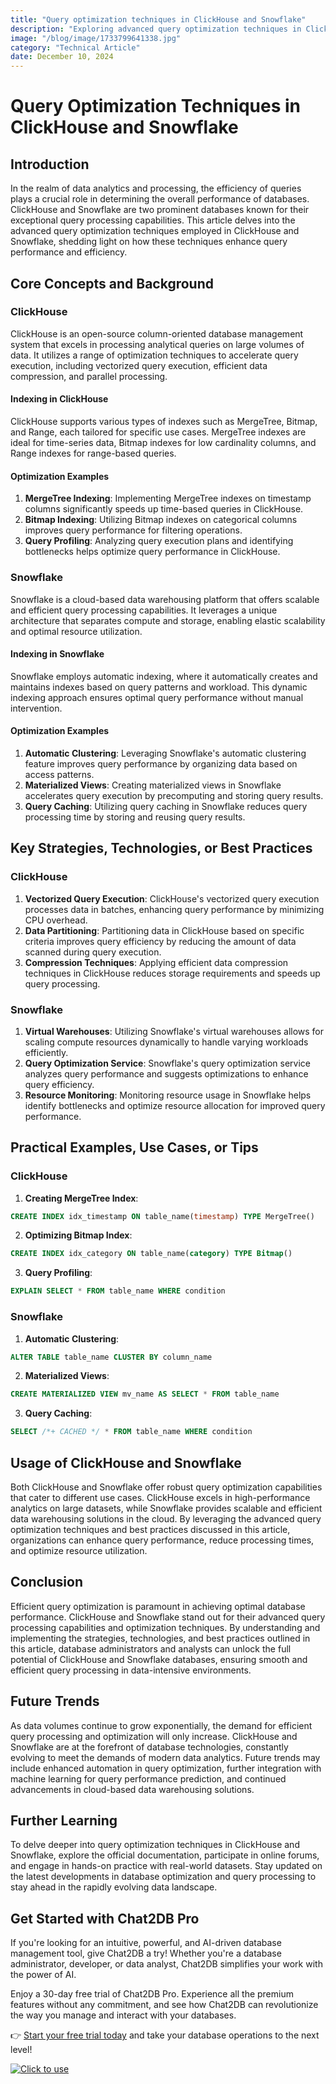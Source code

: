 ```yaml
---
title: "Query optimization techniques in ClickHouse and Snowflake"
description: "Exploring advanced query optimization techniques in ClickHouse and Snowflake databases."
image: "/blog/image/1733799641338.jpg"
category: "Technical Article"
date: December 10, 2024
---
```


# Query Optimization Techniques in ClickHouse and Snowflake


<Authors date="December 10, 2024">
  <Author name="Ethan Clarke" link="https://chat2db.ai" />
</Authors>

## Introduction

In the realm of data analytics and processing, the efficiency of queries plays a crucial role in determining the overall performance of databases. ClickHouse and Snowflake are two prominent databases known for their exceptional query processing capabilities. This article delves into the advanced query optimization techniques employed in ClickHouse and Snowflake, shedding light on how these techniques enhance query performance and efficiency.

## Core Concepts and Background

### ClickHouse

ClickHouse is an open-source column-oriented database management system that excels in processing analytical queries on large volumes of data. It utilizes a range of optimization techniques to accelerate query execution, including vectorized query execution, efficient data compression, and parallel processing.

#### Indexing in ClickHouse

ClickHouse supports various types of indexes such as MergeTree, Bitmap, and Range, each tailored for specific use cases. MergeTree indexes are ideal for time-series data, Bitmap indexes for low cardinality columns, and Range indexes for range-based queries.

#### Optimization Examples

1. **MergeTree Indexing**: Implementing MergeTree indexes on timestamp columns significantly speeds up time-based queries in ClickHouse.
2. **Bitmap Indexing**: Utilizing Bitmap indexes on categorical columns improves query performance for filtering operations.
3. **Query Profiling**: Analyzing query execution plans and identifying bottlenecks helps optimize query performance in ClickHouse.

### Snowflake

Snowflake is a cloud-based data warehousing platform that offers scalable and efficient query processing capabilities. It leverages a unique architecture that separates compute and storage, enabling elastic scalability and optimal resource utilization.

#### Indexing in Snowflake

Snowflake employs automatic indexing, where it automatically creates and maintains indexes based on query patterns and workload. This dynamic indexing approach ensures optimal query performance without manual intervention.

#### Optimization Examples

1. **Automatic Clustering**: Leveraging Snowflake's automatic clustering feature improves query performance by organizing data based on access patterns.
2. **Materialized Views**: Creating materialized views in Snowflake accelerates query execution by precomputing and storing query results.
3. **Query Caching**: Utilizing query caching in Snowflake reduces query processing time by storing and reusing query results.

## Key Strategies, Technologies, or Best Practices

### ClickHouse

1. **Vectorized Query Execution**: ClickHouse's vectorized query execution processes data in batches, enhancing query performance by minimizing CPU overhead.
2. **Data Partitioning**: Partitioning data in ClickHouse based on specific criteria improves query efficiency by reducing the amount of data scanned during query execution.
3. **Compression Techniques**: Applying efficient data compression techniques in ClickHouse reduces storage requirements and speeds up query processing.

### Snowflake

1. **Virtual Warehouses**: Utilizing Snowflake's virtual warehouses allows for scaling compute resources dynamically to handle varying workloads efficiently.
2. **Query Optimization Service**: Snowflake's query optimization service analyzes query performance and suggests optimizations to enhance query efficiency.
3. **Resource Monitoring**: Monitoring resource usage in Snowflake helps identify bottlenecks and optimize resource allocation for improved query performance.

## Practical Examples, Use Cases, or Tips

### ClickHouse

1. **Creating MergeTree Index**:

```sql
CREATE INDEX idx_timestamp ON table_name(timestamp) TYPE MergeTree()
```

2. **Optimizing Bitmap Index**:

```sql
CREATE INDEX idx_category ON table_name(category) TYPE Bitmap()
```

3. **Query Profiling**:

```sql
EXPLAIN SELECT * FROM table_name WHERE condition
```

### Snowflake

1. **Automatic Clustering**:

```sql
ALTER TABLE table_name CLUSTER BY column_name
```

2. **Materialized Views**:

```sql
CREATE MATERIALIZED VIEW mv_name AS SELECT * FROM table_name
```

3. **Query Caching**:

```sql
SELECT /*+ CACHED */ * FROM table_name WHERE condition
```

## Usage of ClickHouse and Snowflake

Both ClickHouse and Snowflake offer robust query optimization capabilities that cater to different use cases. ClickHouse excels in high-performance analytics on large datasets, while Snowflake provides scalable and efficient data warehousing solutions in the cloud. By leveraging the advanced query optimization techniques and best practices discussed in this article, organizations can enhance query performance, reduce processing times, and optimize resource utilization.

## Conclusion

Efficient query optimization is paramount in achieving optimal database performance. ClickHouse and Snowflake stand out for their advanced query processing capabilities and optimization techniques. By understanding and implementing the strategies, technologies, and best practices outlined in this article, database administrators and analysts can unlock the full potential of ClickHouse and Snowflake databases, ensuring smooth and efficient query processing in data-intensive environments.

## Future Trends

As data volumes continue to grow exponentially, the demand for efficient query processing and optimization will only increase. ClickHouse and Snowflake are at the forefront of database technologies, constantly evolving to meet the demands of modern data analytics. Future trends may include enhanced automation in query optimization, further integration with machine learning for query performance prediction, and continued advancements in cloud-based data warehousing solutions.

## Further Learning

To delve deeper into query optimization techniques in ClickHouse and Snowflake, explore the official documentation, participate in online forums, and engage in hands-on practice with real-world datasets. Stay updated on the latest developments in database optimization and query processing to stay ahead in the rapidly evolving data landscape.

## Get Started with Chat2DB Pro

If you're looking for an intuitive, powerful, and AI-driven database management tool, give Chat2DB a try! Whether you're a database administrator, developer, or data analyst, Chat2DB simplifies your work with the power of AI.

Enjoy a 30-day free trial of Chat2DB Pro. Experience all the premium features without any commitment, and see how Chat2DB can revolutionize the way you manage and interact with your databases.

👉 [Start your free trial today](https://chat2db.ai/pricing) and take your database operations to the next level!


[![Click to use](/image/blog/bg/chat2db.jpg)](https://chat2db.ai/)
